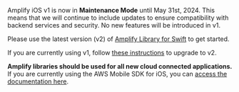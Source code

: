 <Callout warning>

Amplify iOS v1 is now in **Maintenance Mode** until May 31st, 2024. This means that we will continue to include updates to ensure compatibility with backend services and security. No new features will be introduced in v1.

Please use the latest version (v2) of [Amplify Library for Swift](/gen1/[platform]/tools/libraries/) to get started.

If you are currently using v1, follow [these instructions](/gen1/[platform]/start/project-setup/upgrade-guide/) to upgrade to v2.

**Amplify libraries should be used for all new cloud connected applications.** If you are currently using the AWS Mobile SDK for iOS, you can [access the documentation here](/gen1/[platform]/sdk/).

</Callout>
